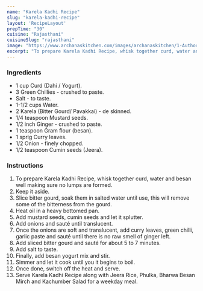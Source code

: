 ---
name: "Karela Kadhi Recipe"
slug: "karela-kadhi-recipe"
layout: 'RecipeLayout'
prepTime: "30"
cuisine: "Rajasthani"
cuisineSlug: "rajasthani"
image: "https://www.archanaskitchen.com/images/archanaskitchen/1-Author/jyothir/Karela_Kadhi.jpg"
excerpt: "To prepare Karela Kadhi Recipe, whisk together curd, water and besan well making sure no lumps are formed"
---

### Ingredients

- 1 cup Curd (Dahi / Yogurt).
- 3 Green Chillies - crushed to paste.
- Salt - to taste.
- 1-1/2 cups Water.
- 2 Karela (Bitter Gourd/ Pavakkai) - de skinned.
- 1/4 teaspoon Mustard seeds.
- 1/2 inch Ginger - crushed to paste.
- 1 teaspoon Gram flour (besan).
- 1 sprig Curry leaves.
- 1/2 Onion - finely chopped.
- 1/2 teaspoon Cumin seeds (Jeera).

### Instructions

1. To prepare Karela Kadhi Recipe, whisk together curd, water and besan well making sure no lumps are formed.
1. Keep it aside.
1. Slice bitter gourd, soak them in salted water until use, this will remove some of the bitterness from the gourd.
1. Heat oil in a heavy bottomed pan.
1. Add mustard seeds, cumin seeds and let it splutter.
1. Add onions and sauté until translucent.
1. Once the onions are soft and translucent, add curry leaves, green chilli, garlic paste and sauté until there is no raw smell of ginger left.
1. Add sliced bitter gourd and sauté for about 5 to 7 minutes.
1. Add salt to taste.
1. Finally, add besan yogurt mix and stir.
1. Simmer and let it cook until you it begins to boil.
1. Once done, switch off the heat and serve.
1. Serve Karela Kadhi Recipe along with Jeera Rice, Phulka, Bharwa Besan Mirch and Kachumber Salad for a weekday meal.

